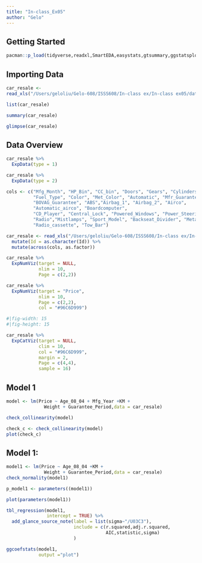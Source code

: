 ```yaml
---
title: "In-class_Ex05"
author: "Gelo"
---
```


## Getting Started

```r
pacman::p_load(tidyverse,readxl,SmartEDA,easystats,gtsummary,ggstatsplot)
```

## Importing Data

```r
car_resale <-
read_xls("/Users/geloliu/Gelo-608/ISSS608/In-class ex/In-class ex05/data/ToyotaCorolla.xls")
```

```r
list(car_resale)
```

```r
summary(car_resale)
```

```r
glimpse(car_resale)
```

## Data Overview

```r
car_resale %>%
  ExpData(type = 1)
```

```r
car_resale %>%
  ExpData(type = 2)
```

```r
cols <- c("Mfg_Month", "HP_Bin", "CC_bin", "Doors", "Gears", "Cylinders",
          "Fuel_Type", "Color", "Met_Color", "Automatic", "Mfr_Guarantee",
          "BOVAG_Guarantee", "ABS","Airbag_1", "Airbag_2", "Airco",
          "Automatic_airco", "Boardcomputer", 
          "CD_Player", "Central_Lock", "Powered_Windows", "Power_Steering",
          "Radio","Mistlamps", "Sport_Model", "Backseat_Divider", "Metallic_Rim", 
          "Radio_cassette", "Tow_Bar")
```

```r
car_resale <- read_xls("/Users/geloliu/Gelo-608/ISSS608/In-class ex/In-class ex05/data/ToyotaCorolla.xls", sheet = "data") %>%
  mutate(Id = as.character(Id)) %>%
  mutate(across(cols, as.factor))
```

```r
car_resale %>%
  ExpNumViz(target = NULL,
            nlim = 10,
            Page = c(2,2))
```

```r
car_resale %>%
  ExpNumViz(target = "Price",
            nlim = 10,
            Page = c(2,2),
            col = "#96C6D999")
```

```r
#|fig-width: 15
#|fig-height: 15

car_resale %>%
  ExpCatViz(target = NULL,
            clim = 10,
            col = "#96C6D999",
            margin = 2,
            Page = c(4,4),
            sample = 16)
```

## Model 1

```r
model <- lm(Price ~ Age_08_04 + Mfg_Year +KM +
              Weight + Guarantee_Period,data = car_resale)
```

```r
check_collinearity(model)
```

```r
check_c <- check_collinearity(model)
plot(check_c)
```

## Model 1:

```r
model1 <- lm(Price ~ Age_08_04 +KM +
              Weight + Guarantee_Period,data = car_resale)
check_normality(model1)
```

```r
p_model1 <- parameters((model1))
```

```r
plot(parameters(model1))
```

```r
tbl_regression(model1,
               intercept = TRUE) %>%
  add_glance_source_note(label = list(sigma~"/U03C3"),
                         include = c(r.squared,adj.r.squared,
                                     AIC,statistic,sigma)
                         )
```

```r
ggcoefstats(model1,
            output ="plot")
```
